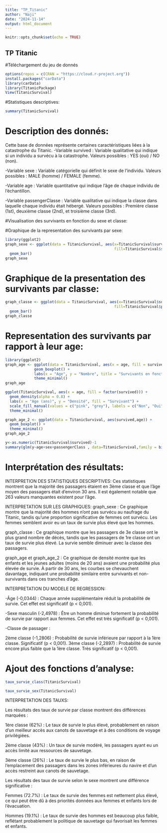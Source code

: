 ```yaml
---
title: "TP_Titanic"
author: "Naji"
date: "2024-11-14"
output: html_document
---
```


```r
knitr::opts_chunk$set(echo = TRUE)
```

## TP Titanic


#Téléchargement du jeu de donnés
```r
options(repos = c(CRAN = "https://cloud.r-project.org"))
install.packages("carData")
library(carData)
library(TitanicPackage)
View(TitanicSurvival)
```

#Statistiques descriptives:
```r
summary(TitanicSurvival)
```
# Description des donnés:
Cette base de données représente certaines caractéristiques liées à la catastrophe du Titanic.
-Variable survived : Variable qualitative qui indique si un individu a survécu à la catastrophe.
Valeurs possibles : YES (oui) / NO (non).

-Variable sexe : Variable catégorielle qui définit le sexe de l’individu.
Valeurs possibles : MALE (homme) / FEMALE (femme).

-Variable age : Variable quantitative qui indique l’âge de chaque individu de l’échantillon.

-Variable passengerClasse : Variable qualitative qui indique la classe dans laquelle chaque individu était hébergé.
Valeurs possibles : Première classe (1st), deuxième classe (2nd), et troisième classe (3rd).


#Visualisation des survivants en fonction du sexe et classe:

#Graphique de la representation des survivants par sexe:
```r
library(ggplot2)
graph_sexe <- ggplot(data = TitanicSurvival, aes(x=TitanicSurvival$survived,
                                                 fill=TitanicSurvival$sex)) +
  geom_bar()
graph_sexe
```
# Graphique de la presentation des survivants par classe:
```r
graph_classe <- ggplot(data = TitanicSurvival, aes(x=TitanicSurvival$survived,
                                                 fill=TitanicSurvival$passengerClass)) +
  geom_bar()
graph_classe
```

# Representation des survivants par rapport à leur age:

```r
library(ggplot2)
graph_age <- ggplot(data = TitanicSurvival, aes(x = age, fill = survived)) +
             geom_boxplot() +
             labs(x = "Age", y = "Nombre", title = "Survivants en fonction de l'age", fill = "Survivants") +
             theme_minimal()
graph_age

ggplot(TitanicSurvival, aes(x = age, fill = factor(survived))) +
  geom_density(alpha = 0.8) +
  labs(x = "Age (ans)", y = "Densité", fill = "Survivant") +
  scale_fill_manual(values = c("pink", "grey"), labels = c("Non", "Oui")) +
  theme_minimal()

```
```r
graph_age_2 <- ggplot(data = TitanicSurvival, aes(survived,age)) +
  geom_boxplot() +
  theme_minimal()
graph_age_2
```
```r
y<-as.numeric(TitanicSurvival$survived)-1
summary(glm(y~age+sex+passengerClass , data=TitanicSurvival,family = binomial(link = "logit")))
```
# Interprétation des résultats:

INTERPRETION DES STATISTIQUES DESCRIPTIVES:
Ces statistiques montrent que la majorité des passagers étaient en 3ème classe et que l'âge moyen des passagers était d'environ 30 ans. Il est également notable que 263 valeurs manquantes existent pour l'âge.

INTERPRETATION SUR LES GRAPHIQUES:
graph_sexe : Ce graphique montre que la majorité des hommes n'ont pas survécu au naufrage du Titanic, tandis qu'une proportion significative de femmes ont survécu. Les femmes semblent avoir eu un taux de survie plus élevé que les hommes.

graph_classe : Ce graphique montre que les passagers de 3e classe ont le plus grand nombre de décès, tandis que les passagers de 1re classe ont un taux de survie plus élevé. La survie semble diminuer avec la classe des passagers.

graph_age et graph_age_2 : Ce graphique de densité montre que les enfants et les jeunes adultes (moins de 20 ans) avaient une probabilité plus élevée de survie. À partir de 30 ans, les courbes se chevauchent davantage, indiquant une probabilité similaire entre survivants et non-survivants dans ces tranches d’âge.

INTERPRETATION DU MODELE DE REGRESSION:

-Âge (-0,0344) : Chaque année supplémentaire réduit la probabilité de survie. Cet effet est significatif (p < 0,001).

-Sexe masculin (-2,4978) : Être un homme diminue fortement la probabilité de survie par rapport aux femmes. Cet effet est très significatif (p < 0,001).

-Classe de passager :

2ème classe (-1,2806) : Probabilité de survie inférieure par rapport à la 1ère classe. Significatif (p < 0,001).
3ème classe (-2,2897) : Probabilité de survie encore plus faible que la 1ère classe. Très significatif (p < 0,001).

# Ajout des fonctions d'analyse:

```r
taux_survie_class(TitanicSurvival)
```

```r
taux_survie_sex(TitanicSurvival)

```

INTERPRETATION DES TAUXS: 

Les résultats des taux de survie par classe montrent des différences marquées :

1ère classe (62%) : Le taux de survie le plus élevé, probablement en raison d'un meilleur accès aux canots de sauvetage et à des conditions de voyage privilégiées.

2ème classe (43%) : Un taux de survie modéré, les passagers ayant eu un accès limité aux ressources de sauvetage.

3ème classe (26%) : Le taux de survie le plus bas, en raison de l'emplacement des passagers dans les zones inférieures du navire et d'un accès restreint aux canots de sauvetage.


Les résultats des taux de survie selon le sexe montrent une différence significative :

Femmes (72.7%) : Le taux de survie des femmes est nettement plus élevé, ce qui peut être dû à des priorités données aux femmes et enfants lors de l'évacuation.

Hommes (19.1%) : Le taux de survie des hommes est beaucoup plus faible, reflétant probablement la politique de sauvetage qui favorisait les femmes et enfants.
